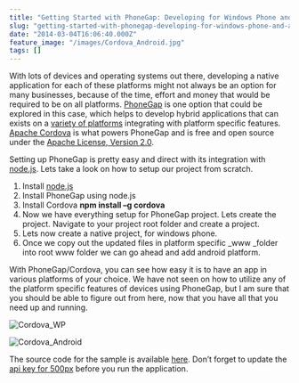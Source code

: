 ```yaml
---
title: "Getting Started with PhoneGap: Developing for Windows Phone and Android"
slug: "getting-started-with-phonegap-developing-for-windows-phone-and-android"
date: "2014-03-04T16:06:40.000Z"
feature_image: "/images/Cordova_Android.jpg"
tags: []
---
```


With lots of devices and operating systems out there, developing a native application for each of these platforms might not always be an option for many businesses, because of the time, effort and money that would be required to be on all platforms. [PhoneGap](http://phonegap.com/) is one option that could be explored in this case, which helps to develop hybrid applications that can exists on a [variety of platforms](http://phonegap.com/about/feature/) integrating with platform specific features. [Apache Cordova](http://cordova.apache.org/) is what powers PhoneGap and is free and open source under the [Apache License, Version 2.0](http://phonegap.com/about/license/).

Setting up PhoneGap is pretty easy and direct with its integration with [node.js](http://nodejs.org/). Lets take a look on how to setup our project from scratch.

1.  Install [node.js](http://nodejs.org/)
2.  Install PhoneGap using node.js
3.  Install Cordova **npm install –g cordova**
4.  Now we have everything setup for PhoneGap project. Lets create the project. Navigate to your project root folder and create a project.
5.  Lets now create a native project, for windows phone.
6.  Once we copy out the updated files in platform specific \_www \_folder into root www folder we can go ahead and add android platform.

With PhoneGap/Cordova, you can see how easy it is to have an app in various platforms of your choice. We have not seen on how to utilize any of the platform specific features of devices using PhoneGap, but I am sure that you should be able to figure out from here, now that you have all that you need up and running.

![Cordova_WP](/images/Cordova_WP.jpg)

![Cordova_Android](/images/Cordova_Android.jpg)

The source code for the sample is available [here](https://github.com/rahulpnath/Blog/tree/master/GettingStartedOnPhoneGap). Don’t forget to update the [api key for 500px](http://developers.500px.com/) before you run the application.